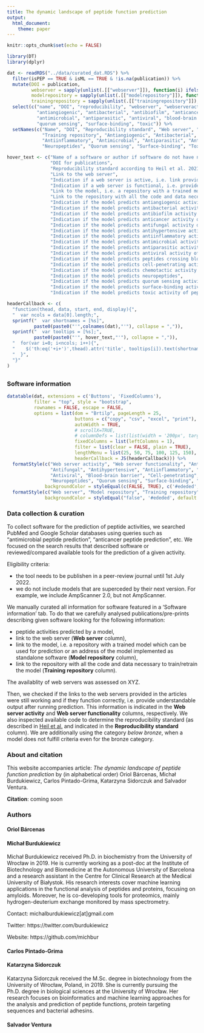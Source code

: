 ```yaml
---
title: The dynamic landscape of peptide function prediction
output:                                                                                                         
  html_document:
    theme: paper                                                                 
---      
```


<style type="text/css">
.main-container {
max-width: 1800px;
margin-left: auto;
margin-right: auto;
}
</style>


```r
knitr::opts_chunk$set(echo = FALSE)

library(DT)
library(dplyr)

dat <- readRDS("../data/curated_dat.RDS") %>% 
  filter(isPEP == TRUE & isML == TRUE & !is.na(publication)) %>% 
  mutate(DOI = publication,
         webserver = sapply(unlist(.[["webserver"]]), function(i) ifelse(i != FALSE, paste0("<a href='", i,"' >Web server</a>"), paste0("false"))),
         modelrepository = sapply(unlist(.[["modelrepository"]]), function(i) ifelse(i != FALSE, paste0("<a href='", i,"' >Repository</a>"), paste0("false"))),
         trainingrepository = sapply(unlist(.[["trainingrepository"]]), function(i) ifelse(i != FALSE, paste0("<a href='", i,"' >Repository</a>"), paste0("false"))))   %>% 
  select(c("name", "DOI", "reproducibility", "webserver", "webserveractive", "webserverfunctional", "modelrepository", "trainingrepository",
           "antiangiogenic", "antibacterial", "antibiofilm", "anticancer", "antifungal", "antihypertensive", "antiinflammatory",
           "antimicrobial", "antiparasitic", "antiviral", "blood-brain barrier", "cell-penetrating", "chemotactic", "neuropeptides",
           "quorum sensing", "surface-binding", "toxic")) %>% 
  setNames(c("Name", "DOI", "Reproducibility standard", "Web server", "Web server activity", "Web server functionality", "Model repository", 
             "Training repository", "Antiangiogenic", "Antibacterial", "Antibiofilm", "Anticancer", "Antifungal", "Antihypertensive", 
             "Antiinflammatory", "Antimicrobial", "Antiparasitic", "Antiviral", "Blood-brain barrier", "Cell-penetrating", "Chemotactic", 
             "Neuropeptides", "Quorum sensing", "Surface-binding", "Toxic")) 

hover_text <- c("Name of a software or author if software do not have name",
                "DOI for publications",
                "Reproducibility standard according to Heil et al. 2021. We are additionally using the category below bronze, when a model does not fulfill criteria even for the bronze category.",
                "Link to the web server",
                "Indication if a web server is active, i.e. link provided in the publication is working",
                "Indication if a web server is functional, i.e. provides understandable output after running prediction",
                "Link to the model, i.e. a repository with a trained model which can be used for prediction or an address of the model implemented as standalone software",
                "Link to the repository with all the code and data necessary to train/retrain the model",
                "Indication if the model predicts antiangiogenic activity of peptides",
                "Indication if the model predicts antibacterial activity of peptides",
                "Indication if the model predicts antibiofilm activity of peptides",
                "Indication if the model predicts anticancer activity of peptides",
                "Indication if the model predicts antifungal activity of peptides",
                "Indication if the model predicts antihypertensive activity of peptides",
                "Indication if the model predicts antiinflammatory activity of peptides",
                "Indication if the model predicts antimicrobial activity of peptides",
                "Indication if the model predicts antiparasitic activity of peptides",
                "Indication if the model predicts antiviral activity of peptides",
                "Indication if the model predicts peptides crossing blood-brain barrier",
                "Indication if the model predicts cell-penetrating activity of peptides",
                "Indication if the model predicts chemotactic activity of peptides",
                "Indication if the model predicts neuropeptides",
                "Indication if the model predicts quorum sensing activity of peptides",
                "Indication if the model predicts surface-binding activity of peptides",
                "Indication if the model predicts toxic activity of peptides")

headerCallback <- c(
  "function(thead, data, start, end, display){",
  "  var ncols = data[0].length;",
  sprintf("  var shortnames = [%s]", 
          paste0(paste0("'",colnames(dat),"'"), collapse = ",")),
  sprintf("  var tooltips = [%s];", 
          paste0(paste0("'", hover_text,"'"), collapse = ",")),
  "  for(var i=0; i<ncols; i++){",
  "    $('th:eq('+i+')',thead).attr('title', tooltips[i]).text(shortnames[i]);",
  "  }",
  "}"
)

```

## {.tabset}

### Software information

```r
datatable(dat, extensions = c('Buttons', 'FixedColumns'), 
          filter = "top", style = "bootstrap",
          rownames = FALSE, escape = FALSE,
          options = list(dom = "Brtilp", pageLength = 25,
                         buttons = c("copy", "csv", "excel", "print"),
                         autoWidth = TRUE,
                         # scrollX=TRUE,
                         # columnDefs = list(list(width = '200px', targets = c(0))),
                         fixedColumns = list(leftColumns = 1),
                         filter = list(clear = FALSE, plain = TRUE),
                         lengthMenu = list(25, 50, 75, 100, 125, 150),
                         headerCallback = JS(headerCallback))) %>%  
  formatStyle(c("Web server activity", "Web server functionality", "Antiangiogenic", "Antibacterial", "Antibiofilm", "Anticancer",
                "Antifungal", "Antihypertensive", "Antiinflammatory", "Antimicrobial", "Antiparasitic",
                "Antiviral", "Blood-brain barrier", "Cell-penetrating", "Chemotactic",
                "Neuropeptides", "Quorum sensing", "Surface-binding", "Toxic"),
              backgroundColor = styleEqual(c(FALSE, TRUE), c('#ededed', '#d6edff')))  %>%
  formatStyle(c("Web server", "Model repository", "Training repository"),
              backgroundColor = styleEqual("false", '#ededed', default = '#d6edff')) 
```

### Data collection & curation

To collect software for the prediction of peptide activities, we searched PubMed and Google Scholar databases using queries such as "antimicrobial peptide prediction", "anticancer peptide prediction", etc. We focused on the search results that described software or reviewed/compared available tools for the prediction of a given activity. 

Eligibility criteria:

 - the tool needs to be publishen in a peer-review journal until 1st July 2022.
 - we do not include models that are superceded by their next version. For example, we include AmpScanner 2.0, but not AmpScanner.

We manually curated all information for software featured in a 'Software information' tab. To do that we carefully analysed publications/pre-prints describing given software looking for the following information: 

- peptide activities predicted by a model, 
- link to the web server (**Web server** column), 
- link to the model, i.e. a repository with a trained model which can be used for prediction or an address of the model implemented as standalone software (**Model repository** column),
- link to the repository with all the code and data necessary to train/retrain the model (**Training repository** column).

The availablity of web servers was assessed on XYZ.

Then, we checked if the links to the web servers provided in the articles were still working and if they function correctly, i.e. provide understandable output after running prediction. This information is indicated in the **Web server activity** and **Web server functionality** columns, respectively. We also inspected available code to determine the reproducibility standard (as described in [Heil et al.](https://doi.org/10.1038/s41592-021-01256-7) and indicated in the **Reproducibility standard** column). We are additionally using the category *below bronze*, when a model does not fulfill criteria  even for the bronze category.

### About and citation

This website accompanies article: *The dynamic landscape of peptide function prediction* by (in alphabetical order) Oriol Bárcenas, Michał Burdukiewicz, Carlos Pintado-Grima, Katarzyna Sidorczuk and Salvador Ventura.

**Citation**: coming soon

### Authors

#### Oriol Bárcenas

#### Michał Burdukiewicz

Michał Burdukiewicz received Ph.D. in biochemistry from the University of Wrocław in 2019. He is currently working as a post-doc at the Institute of Biotechnology and Biomedicine at the Autonomous University of Barcelona and a research assistant in the Centre for Clinical Research at the Medical University of Białystok. His research interests cover machine learning applications in the functional analysis of peptides and proteins, focusing on amyloids. Moreover, he is co-developing tools for proteomics, mainly hydrogen-deuterium exchange monitored by mass spectrometry.

Contact: michalburdukiewicz[at]gmail.com

Twitter: https://twitter.com/burdukiewicz

Website: https://github.com/michbur

#### Carlos Pintado-Grima

#### Katarzyna Sidorczuk

Katarzyna Sidorczuk received the M.Sc. degree in biotechnology from the University of Wrocław, Poland, in 2019. She is currently pursuing the Ph.D. degree in biological sciences at the University of Wrocław. Her research focuses on bioinformatics and machine learning approaches for the analysis and prediction of peptide functions, protein targeting sequences and bacterial adhesins.

#### Salvador Ventura
